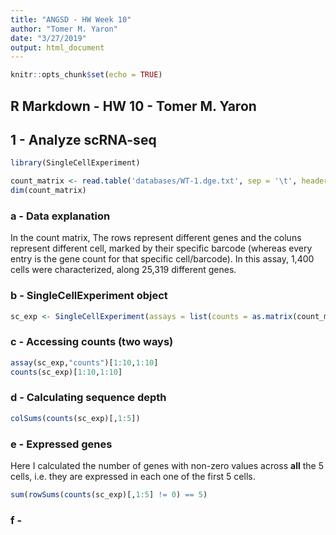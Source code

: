 ```yaml
---
title: "ANGSD - HW Week 10"
author: "Tomer M. Yaron"
date: "3/27/2019"
output: html_document
---
```


```r
knitr::opts_chunk$set(echo = TRUE)
```

## R Markdown - HW 10 - Tomer M. Yaron

## 1 - Analyze scRNA-seq

```r

library(SingleCellExperiment)

count_matrix <- read.table('databases/WT-1.dge.txt', sep = '\t', header = TRUE, row.names = 1)
dim(count_matrix)

```

### a - Data explanation

In the count matrix, The rows represent different genes and the coluns represent different cell, marked by their specific barcode (whereas every entry is the gene count for that specific cell/barcode). In this assay, 1,400 cells were characterized, along 25,319 different genes.

### b - SingleCellExperiment object

```r

sc_exp <- SingleCellExperiment(assays = list(counts = as.matrix(count_matrix)))

```

### c - Accessing counts (two ways)

```r

assay(sc_exp,"counts")[1:10,1:10]
counts(sc_exp)[1:10,1:10]

```

### d - Calculating sequence depth

```r

colSums(counts(sc_exp)[,1:5])

```

### e - Expressed genes

Here I calculated the number of genes with non-zero values across **all** the 5 cells, i.e. they are expressed in each one of the first 5 cells.

```r

sum(rowSums(counts(sc_exp)[,1:5] != 0) == 5)

```

### f - 
